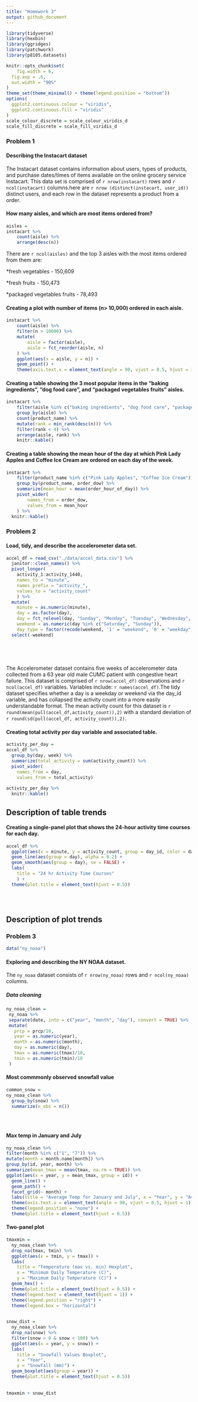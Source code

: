 ```yaml
---
title: "Homework 3"
output: github_document
---
```


```r
library(tidyverse)
library(hexbin)
library(ggridges)
library(patchwork)
library(p8105.datasets)

knitr::opts_chunk$set(
	fig.width = 6, 
  fig.asp = .6,
  out.width = "90%"
)
theme_set(theme_minimal() + theme(legend.position = "bottom"))
options(
  ggplot2.continuous.colour = "viridis",
  ggplot2.continuous.fill = "viridis"
)
scale_colour_discrete = scale_colour_viridis_d
scale_fill_discrete = scale_fill_viridis_d
```


### Problem 1 

#### Describing the Instacart dataset
The Instacart dataset contains information about users, types of products, and purchase dates/times of items available on the online grocery service Instacart. This data set is comprised of  `r nrow(instacart)` rows and `r ncol(instacart)` columns.here are `r nrow (distinct(instacart, user_id))` distinct users, and each row in the dataset represents a product from a order.



#### How many aisles, and which are most items ordered from?
```r
aisles = 
instacart %>% 
	count(aisle) %>% 
	arrange(desc(n))

```
There are `r ncol(aisles)` and the top 3 aisles with the most items ordered from them are:

*fresh vegetables - 150,609

*fresh fruits - 150,473

*packaged vegetables fruits - 78,493




#### Creating a plot with number of items (n> 10,000) ordered in each aisle. 

```r
instacart %>% 
	count(aisle) %>% 
	filter(n > 10000) %>% 
	mutate(
		aisle = factor(aisle),
		aisle = fct_reorder(aisle, n)
	) %>% 
	ggplot(aes(x = aisle, y = n)) + 
	geom_point() + 
	theme(axis.text.x = element_text(angle = 90, vjust = 0.5, hjust = 1))
```




#### Creating a table showing the 3 most popular items in the "baking ingredients", "dog food care", and "packaged vegetables fruits" aisles. 
```r
instacart %>% 
	filter(aisle %in% c("baking ingredients", "dog food care", "packaged vegetables fruits")) %>% 
	group_by(aisle) %>% 
	count(product_name) %>% 
	mutate(rank = min_rank(desc(n))) %>% 
	filter(rank < 4) %>% 
	arrange(aisle, rank) %>% 
	knitr::kable()
```




#### Creating a table showing the  mean hour of the day at which Pink Lady Apples and Coffee Ice Cream are ordered on each day of the week.

```r
instacart %>% 
	filter(product_name %in% c("Pink Lady Apples", "Coffee Ice Cream")) %>% 
	group_by(product_name, order_dow) %>% 
	summarize(mean_hour = mean(order_hour_of_day)) %>% 
	pivot_wider(
		names_from = order_dow,
		values_from = mean_hour
	) %>%
  knitr::kable()
```






### Problem 2 

#### Load, tidy, and describe the accelerometer data set. 
```r
accel_df = read_csv("./data/accel_data.csv") %>%
  janitor::clean_names() %>%
  pivot_longer(
    activity_1:activity_1440,
    names_to = "minute",
    names_prefix = "activity_",
    values_to = "activity_count"
    ) %>%
  mutate(
    minute = as.numeric(minute),
    day = as.factor(day),
    day = fct_relevel(day, "Sunday", "Monday", "Tuesday", "Wednesday", "Thursday", "Friday", "Saturday"),
    weekend = as.numeric(day %in% c("Saturday", "Sunday")),
    day_type = factor(recode(weekend, '1' = "weekend", '0' = "weekday"))) %>%
  select(-weekend)
    
  
    
  
```
The Accelerometer dataset contains five weeks of accelerometer data collected from a 63 year old male CUMC patient with congestive heart failure. This dataset is comprised of `r nrow(accel_df)` observations and `r ncol(accel_df)` variables. Variables include: `r names(accel_df)`.The tidy dataset specifies whether a day is a weekday or weekend via the day_id variable, and has collapsed the activity count into a more easily understandable format. The mean activity count for this dataset is `r round(mean(pull(accel_df,activity_count)),2)` with a standard deviation of `r round(sd(pull(accel_df, activity_count)),2)`.


#### Creating total activity per day variable and associated table.
```r
activity_per_day =
accel_df %>%
  group_by(day, week) %>%
  summarize(total_activity = sum(activity_count)) %>%
  pivot_wider(
    names_from = day,
    values_from = total_activity)
 
activity_per_day %>%
  knitr::kable()

```
## Description of table trends


#### Creating a single-panel plot that shows the 24-hour activity time courses for each day.
```r

accel_df %>%
  ggplot(aes(x = minute, y = activity_count, group = day_id, color = day)) + 
  geom_line(aes(group = day), alpha = 0.2) +
  geom_smooth(aes(group = day), se = FALSE) +
  labs(
    title = "24 hr Activity Time Courses"
    ) + 
  theme(plot.title = element_text(hjust = 0.5))
  
 
  


```


## Description of plot trends



### Problem 3

```r
data("ny_noaa")
```

#### Exploring and describing the NY NOAA dataset.

The `ny_noaa` dataset consists of `r nrow(ny_noaa)` rows and `r ncol(ny_noaa)` columns. 


##### Data cleaning
```r
ny_noaa_clean = 
 ny_noaa %>%
 separate(date, into = c("year", "month", "day"), convert = TRUE) %>%
 mutate(
   prcp = prcp/10,
   year = as.numeric(year),
   month = as.numeric(month),
   day = as.numeric(day),
   tmax = as.numeric(tmax)/10,
   tmin = as.numeric(tmin)/10
 )
```

#### Most commmonly observed snowfall value
```r
common_snow = 
ny_noaa_clean %>%
  group_by(snow) %>%
  summarize(n_obs = n())


 


```


#### Max temp in January and July
```r
 
ny_noaa_clean %>%
filter(month %in% c("1", "7")) %>%
mutate(month = month.name[month]) %>%
group_by(id, year, month) %>%
summarize(mean_tmax = mean(tmax, na.rm = TRUE)) %>%
ggplot(aes(x = year, y = mean_tmax, group = id)) +
  geom_line() +
  geom_path() +
  facet_grid(~ month) +
  labs(title = "Average Temp for January and July", x = "Year", y = "Average Maximum Temp (C)") +
  theme(axis.text.x = element_text(angle = 90, vjust = 0.5, hjust = 1)) + 
  theme(legend.position = "none") +
  theme(plot.title = element_text(hjust = 0.5))


```

#### Two-panel plot
```r
tmaxmin =
  ny_noaa_clean %>%
  drop_na(tmax, tmin) %>%
  ggplot(aes(x = tmin, y = tmax)) +
  labs(
    title = "Temperature (max vs. min) Hexplot",
    x = "Minimum Daily Temperature (C)",
    y = "Maximum Daily Temperature (C)") +
  geom_hex() +
  theme(plot.title = element_text(hjust = 0.5)) +
  theme(legend.text = element_text(hjust = 1)) +
  theme(legend.position = "right") +
  theme(legend.box = "horizontal")
  

snow_dist = 
  ny_noaa_clean %>%
  drop_na(snow) %>%
  filter(snow > 0 & snow < 100) %>%
  ggplot(aes(x = year, y = snow)) +
  labs(
    title = "Snowfall Values Boxplot",
    x = "Year",
    y = "Snowfall (mm)") +
  geom_boxplot(aes(group = year)) +
  theme(plot.title = element_text(hjust = 0.5))
  
     
tmaxmin + snow_dist
  

```

